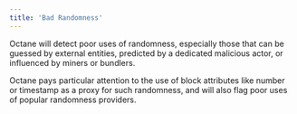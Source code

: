 ```yaml
---
title: 'Bad Randomness'
---
```


Octane will detect poor uses of randomness, especially those that can be guessed by external entities, predicted by a dedicated malicious actor, or influenced by miners or bundlers.

Octane pays particular attention to the use of block attributes like number or timestamp as a proxy for such randomness, and will also flag poor uses of popular randomness providers.
